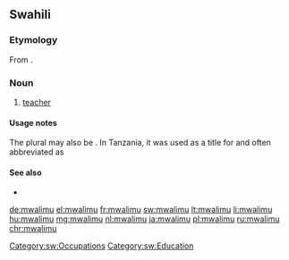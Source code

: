 ==Swahili==
===Etymology===
From {{etyl|ar|sw}} {{term|مُعَلِّم|lang=ar||teacher}}.

===Noun===
{{sw-noun|wa}}

# [[teacher]]

====Usage notes====
The plural may also be {{term|waalimu|lang=sw}}. In Tanzania, it was used as a title for {{w|Julius Nyerere}} and often abbreviated as {{m|sw|Mwl.}}

====See also====
* {{l|sw|profesa}}

[[Category:sw:Occupations]]
[[Category:sw:Education]]


[[de:mwalimu]]
[[el:mwalimu]]
[[fr:mwalimu]]
[[sw:mwalimu]]
[[lt:mwalimu]]
[[li:mwalimu]]
[[hu:mwalimu]]
[[mg:mwalimu]]
[[nl:mwalimu]]
[[ja:mwalimu]]
[[pl:mwalimu]]
[[ru:mwalimu]]
[[chr:mwalimu]]